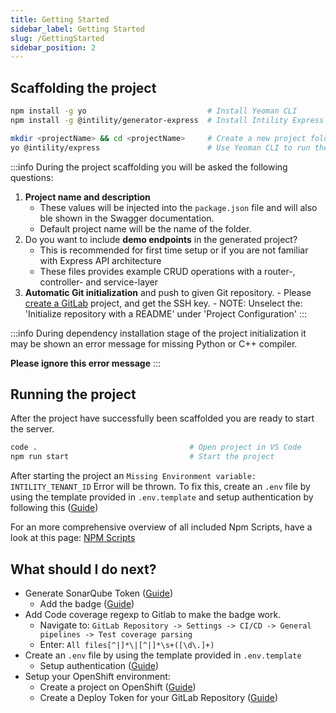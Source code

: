 ```yaml
---
title: Getting Started
sidebar_label: Getting Started
slug: /GettingStarted
sidebar_position: 2
---
```


## Scaffolding the project

```bash
npm install -g yo                           # Install Yeoman CLI
npm install -g @intility/generator-express  # Install Intility Express project generator

mkdir <projectName> && cd <projectName>     # Create a new project folder
yo @intility/express                        # Use Yeoman CLI to run the template generator
```

:::info
During the project scaffolding you will be asked the following questions:

1. **Project name and description**
   - These values will be injected into the `package.json` file and will also ble shown in the Swagger documentation.
   - Default project name will be the name of the folder.
2. Do you want to include **demo endpoints** in the generated project?
   - This is recommended for first time setup or if you are not familiar with Express API architecture
   - These files provides example CRUD operations with a router-, controller- and service-layer
3. **Automatic Git initialization** and push to given Git repository. - Please [create a GitLab](https://gitlab.intility.com/projects/new?namespace_id=978#blank_project) project, and get the SSH key. - NOTE: Unselect the: 'Initialize repository with a README' under 'Project Configuration'
   :::

:::info
During dependency installation stage of the project initialization it may be shown an error message for missing Python or C++ compiler.

**Please ignore this error message**
:::

## Running the project

After the project have successfully been scaffolded you are ready to start the server.

```bash
code .                                  # Open project in VS Code
npm run start                           # Start the project
```

After starting the project an `Missing Environment variable: INTILITY_TENANT_ID` Error will be thrown.
To fix this, create an `.env` file by using the template provided in `.env.template` and setup authentication by following this ([Guide](./setup/ApplicationRegistrations))

For an more comprehensive overview of all included Npm Scripts, have a look at this page: [NPM Scripts](./NpmScripts)

## What should I do next?

- Generate SonarQube Token ([Guide](https://create.intility.app/react/configuration/sonarqube))
  - Add the badge ([Guide](https://gitlab.intility.com/digital-telco/sonarqube/sonarqube-badge-proxy/-/blob/master/README.md))
- Add Code coverage regexp to Gitlab to make the badge work.
  - Navigate to: `GitLab Repository -> Settings -> CI/CD -> General pipelines -> Test coverage parsing`
  - Enter: `All files[^|]*\|[^|]*\s+([\d\.]+)`
- Create an `.env` file by using the template provided in `.env.template`
  - Setup authentication ([Guide](./setup/ApplicationRegistrations))
- Setup your OpenShift environment:
  - Create a project on OpenShift ([Guide](https://create.intility.app/react/configuration/deploy))
  - Create a Deploy Token for your GitLab Repository ([Guide](https://create.intility.app/react/configuration/gitlab#add-gitlab-deploy-token))
